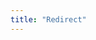 ```yaml
---
title: "Redirect"
---
```


<script>
window.location.replace("http://cstories.integral-corp.com/beta");
</script>
